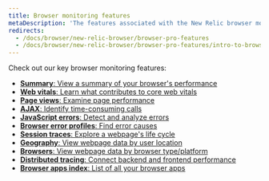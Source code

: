 ```yaml
---
title: Browser monitoring features
metaDescription: 'The features associated with the New Relic browser monitoring Pro and Pro+SPA agents.'
redirects:
  - /docs/browser/new-relic-browser/browser-pro-features
  - /docs/browser/new-relic-browser/browser-pro-features/intro-to-browser-pro-features
---
```


Check out our key browser monitoring features:

* [**Summary**: View a summary of your browser's performance](/docs/browser/browser-monitoring/getting-started/browser-summary-page/)
* [**Web vitals**: Learn what contributes to core web vitals](/docs/browser/new-relic-browser/guides/guide-to-monitoring-core-web-vitals/)
* [**Page views**: Examine page performance](/docs/browser/new-relic-browser/browser-pro-features/page-views-examine-page-performance/)
* [**AJAX**: Identify time-consuming calls](/docs/browser/browser-monitoring/browser-pro-features/ajax-page-identify-time-consuming-calls/)
* [**JavaScript errors**: Detect and analyze errors](/docs/browser/new-relic-browser/browser-pro-features/javascript-errors-page-detect-analyze-errors/)
* [**Browser error profiles**: Find error causes](/docs/browser/new-relic-browser/browser-pro-features/browser-error-profiles-find-error-causes/)
* [**Session traces**: Explore a webpage's life cycle](/docs/browser/browser-monitoring/browser-pro-features/session-traces-explore-webpages-life-cycle/)
* [**Geography**: View webpage data by user location](/docs/browser/new-relic-browser/browser-pro-features/geography-webpage-metrics-location/)
* [**Browsers**: View webpage data by browser type/platform](/docs/browser/new-relic-browser/browser-pro-features/browsers-problem-patterns-type-or-platform/)
* [**Distributed tracing**: Connect backend and frontend performance](/docs/browser/new-relic-browser/browser-pro-features/browser-data-distributed-tracing/)
* [**Browser apps index**: List of all your browser apps](/docs/browser/new-relic-browser/getting-started/browser-apps-index/)